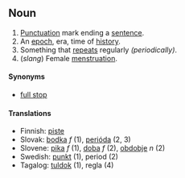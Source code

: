 ==Noun==
# [[Punctuation]] mark ending a [[sentence]].
# An [[epoch]], era, time of [[history]].
# Something that [[repeats]] regularly ''(periodically)''.
# (''slang'') Female [[menstruation]].
====Synonyms====
*[[full stop]]

====Translations====

*Finnish: [[piste]]
*Slovak: [[bodka]] ''f'' (1), [[perióda]] (2, 3)
*Slovene: [[pika]] ''f'' (1), [[doba]] ''f'' (2), [[obdobje]] ''n'' (2)
*Swedish: [[punkt]] (1), period (2)
*Tagalog: [[tuldok]] (1), regla (4)

{{Punctuation}}